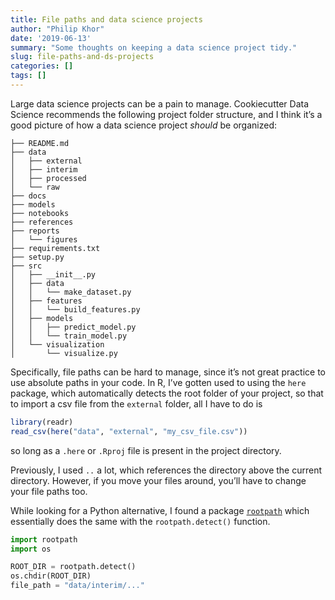 ```yaml
---
title: File paths and data science projects
author: "Philip Khor"
date: '2019-06-13'
summary: "Some thoughts on keeping a data science project tidy."
slug: file-paths-and-ds-projects
categories: []
tags: []
---
```


Large data science projects can be a pain to manage. Cookiecutter Data Science recommends the following project folder structure, and I think it's a good picture of how a data science project *should* be organized: 

```
├── README.md          
├── data
│   ├── external       
│   ├── interim        
│   ├── processed      
│   └── raw            
├── docs               
├── models            
├── notebooks          
├── references         
├── reports           
│   └── figures        
├── requirements.txt   
├── setup.py           
├── src                
│   ├── __init__.py    
│   ├── data           
│   │   └── make_dataset.py
│   ├── features       
│   │   └── build_features.py
│   ├── models         
│   │   ├── predict_model.py
│   │   └── train_model.py
│   └── visualization  
│       └── visualize.py
```

Specifically, file paths can be hard to manage, since it's not great practice to use absolute paths in your code. In R, I've gotten used to using the `here` package, which automatically detects the root folder of your project, so that to import a csv file from the `external` folder, all I have to do is 

```r
library(readr)
read_csv(here("data", "external", "my_csv_file.csv"))
```

so long as a `.here` or `.Rproj` file is present in the project directory. 

Previously, I used `..` a lot, which references the directory above the current directory. However, if you move your files around, you'll have to change your file paths too. 

While looking for a Python alternative, I found a package [`rootpath`](https://github.com/grimen/python-rootpath) which essentially does the same with the `rootpath.detect()` function. 

```python
import rootpath
import os 

ROOT_DIR = rootpath.detect()
os.chdir(ROOT_DIR)
file_path = "data/interim/..."
```



